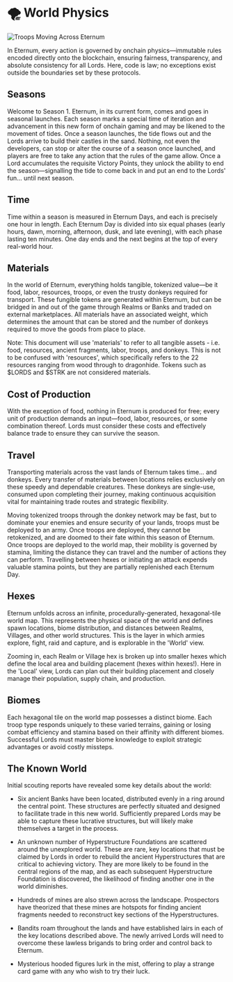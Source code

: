 
# 🌪️ World Physics

<img src="/images/covers/08.png" alt="Troops Moving Across Eternum" className="w-full rounded-lg my-6" />

In Eternum, every action is governed by onchain physics—immutable rules encoded directly onto the blockchain, ensuring
fairness, transparency, and absolute consistency for all Lords. Here, code is law; no exceptions exist outside the
boundaries set by these protocols.

## Seasons

Welcome to Season 1. Eternum, in its current form, comes and goes in seasonal launches. Each season marks a special time
of iteration and advancement in this new form of onchain gaming and may be likened to the movement of tides. Once a
season launches, the tide flows out and the Lords arrive to build their castles in the sand. Nothing, not even the
developers, can stop or alter the course of a season once launched, and players are free to take any action that the
rules of the game allow. Once a Lord accumulates the requisite Victory Points, they unlock the ability to end the
season—signalling the tide to come back in and put an end to the Lords' fun… until next season.

## Time

Time within a season is measured in Eternum Days, and each is precisely one hour in length. Each Eternum Day is divided 
into six equal phases (early hours, dawn, morning, afternoon, dusk, and late evening), with each phase lasting ten minutes. 
One day ends and the next begins at the top of every real-world hour.

## Materials

In the world of Eternum, everything holds tangible, tokenized value—be it food, labor, resources, troops, or even the
trusty donkeys required for transport. These fungible tokens are generated within Eternum, but can be bridged in and out
of the game through Realms or Banks and traded on external marketplaces. All materials have an associated weight, which
determines the amount that can be stored and the number of donkeys required to move the goods from place to place.

Note: This document will use 'materials' to refer to all tangible assets - i.e. food, resources, ancient fragments,
labor, troops, and donkeys. This is not to be confused with 'resources', which specifically refers to the 22 resources
ranging from wood through to dragonhide. Tokens such as $LORDS and $STRK are not considered materials.

## Cost of Production

With the exception of food, nothing in Eternum is produced for free; every unit of production demands an input—food,
labor, resources, or some combination thereof. Lords must consider these costs and effectively balance trade to ensure
they can survive the season.

## Travel

Transporting materials across the vast lands of Eternum takes time… and donkeys. Every transfer of materials between
locations relies exclusively on these speedy and dependable creatures. These donkeys are single-use, consumed upon
completing their journey, making continuous acquisition vital for maintaining trade routes and strategic flexibility.

Moving tokenized troops through the donkey network may be fast, but to dominate your enemies and ensure security of your
lands, troops must be deployed to an army. Once troops are deployed, they cannot be retokenized, and are doomed to their
fate within this season of Eternum. Once troops are deployed to the world map, their mobility is governed by stamina,
limiting the distance they can travel and the number of actions they can perform. Travelling between hexes or initiating
an attack expends valuable stamina points, but they are partially replenished each Eternum Day.

## Hexes

Eternum unfolds across an infinite, procedurally-generated, hexagonal-tile world map. This represents the physical space
of the world and defines spawn locations, biome distribution, and distances between Realms, Villages, and other world
structures. This is the layer in which armies explore, fight, raid and capture, and is explorable in the 'World' view.

Zooming in, each Realm or Village hex is broken up into smaller hexes which define the local area and building placement
(hexes within hexes!). Here in the 'Local' view, Lords can plan out their building placement and closely manage their
population, supply chain, and production.

## Biomes

Each hexagonal tile on the world map possesses a distinct biome. Each troop type responds uniquely to these varied
terrains, gaining or losing combat efficiency and stamina based on their affinity with different biomes. Successful
Lords must master biome knowledge to exploit strategic advantages or avoid costly missteps.

<Biomes />

## The Known World

Initial scouting reports have revealed some key details about the world:

- Six ancient Banks have been located, distributed evenly in a ring around the central point. These structures are
  perfectly situated and designed to facilitate trade in this new world. Sufficiently prepared Lords may be able to
  capture these lucrative structures, but will likely make themselves a target in the process.

- An unknown number of Hyperstructure Foundations are scattered around the unexplored world. These are rare, key
  locations that must be claimed by Lords in order to rebuild the ancient Hyperstructures that are critical to achieving
  victory. They are more likely to be found in the central regions of the map, and as each subsequent Hyperstructure
  Foundation is discovered, the likelihood of finding another one in the world diminishes.

- Hundreds of mines are also strewn across the landscape. Prospectors have theorized that these mines are hotspots for
  finding ancient fragments needed to reconstruct key sections of the Hyperstructures.

- Bandits roam throughout the lands and have established lairs in each of the key locations described above. The newly
  arrived Lords will need to overcome these lawless brigands to bring order and control back to Eternum.

- Mysterious hooded figures lurk in the mist, offering to play a strange card game with any who wish to try their luck.
